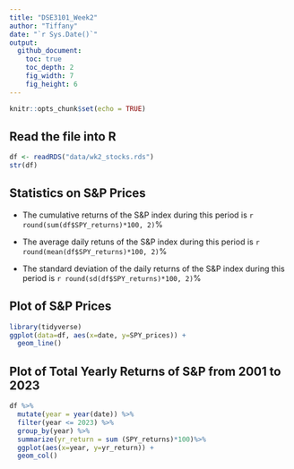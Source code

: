 ```yaml
---
title: "DSE3101_Week2"
author: "Tiffany"
date: "`r Sys.Date()`"
output: 
  github_document:
    toc: true
    toc_depth: 2
    fig_width: 7
    fig_height: 6
---
```


```r
knitr::opts_chunk$set(echo = TRUE)
```

## Read the file into R

```r
df <- readRDS("data/wk2_stocks.rds")
str(df)
```
## Statistics on S&P Prices

+ The cumulative returns of the S&P index during this period is `r round(sum(df$SPY_returns)*100, 2)`%

+ The average daily retuns of the S&P index during this period is `r round(mean(df$SPY_returns)*100, 2)`%

+ The standard deviation of the daily returns of the S&P index during this period is `r round(sd(df$SPY_returns)*100, 2)`%

## Plot of S&P Prices
```r
library(tidyverse)
ggplot(data=df, aes(x=date, y=SPY_prices)) +
  geom_line()
```

## Plot of Total Yearly Returns of S&P from 2001 to 2023
```r
df %>%
  mutate(year = year(date)) %>%
  filter(year <= 2023) %>%
  group_by(year) %>%
  summarize(yr_return = sum (SPY_returns)*100)%>%
  ggplot(aes(x=year, y=yr_return)) +
  geom_col()
  
```